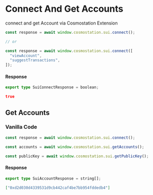 # Connect And Get Accounts

connect and get Account via Cosmostation Extension

```javascript
const response = await window.cosmostation.sui.connect();

// or

const response = await window.cosmostation.sui.connect([
  "viewAccount",
  "suggestTransactions",
]);
```

#### Response

```typescript filename="Model"
export type SuiConnectResponse = boolean;
```

```json filename="Example"
true
```

## Get Accounts

### Vanilla Code

```javascript
const response = await window.cosmostation.sui.connect();

const accounts = await window.cosmostation.sui.getAccounts();

const publicKey = await window.cosmostation.sui.getPublicKey();
```

#### Response

```typescript filename="Model"
export type SuiAccountResponse = string[];
```

```json filename="Example"
["0xd2d030d4339531d9cb442caf4be7bb954fddedb4"]
```
